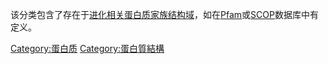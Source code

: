 {{Cat main|结构域}}

该分类包含了存在于[[蛋白质家族|进化相关蛋白质家族]][[结构域|结构域]]，如在[[Pfam|Pfam]]或[[蛋白质结构分类数据库|SCOP]]数据库中有定义。
{{Commons category|Protein domains}}

[[Category:蛋白质|Category:蛋白质]]
[[Category:蛋白質結構|Category:蛋白質結構]]